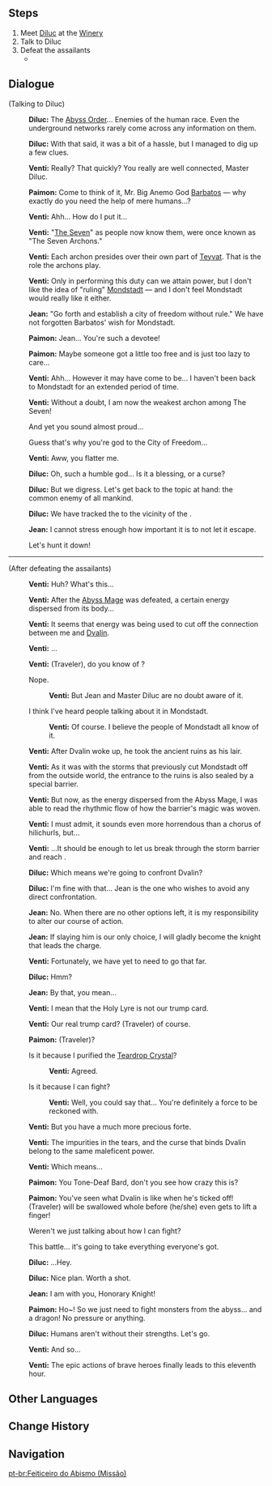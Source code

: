 {{About|the quest|the enemy type|Abyss Mages}}
{{Quest Infobox
|id            = 00397
|image         = Archon Quest C0A3 Abyss Mage.png
|title         = Abyss Mage
|type          = Archon
|chapter       = Prologue
|actNum        = III
|act           = Song of the Dragon and Freedom
|part          = 1
|description   = You used the [[Holy Lyre der Himmel]] to summon [[Stormterror]], only to be prevented from saving it due to the interference of the [[Abyss Order]]. But you haven't given up yet &mdash; [[Diluc]] has been able to swiftly obtain a new lead...
|startLocation = [[Dawn Winery]], [[Mondstadt]]
|prev          = Reunion With the Dragon
|next          = Hurdle
|exp           = 350
|mora          = 10,725
|other         = {{Card|Adventurer's Experience|4}}{{Card|Mystic Enhancement Ore|2}}
|characters    = Diluc;Jean;Paimon;Traveler;Venti
|voiced        = yes
}}
{{TeyvatQuest|0|3|part=1|title=Abyss Mage}}

==Steps==
#Meet [[Diluc]] at the [[Dawn Winery|Winery]]
#Talk to Diluc
#Defeat the assailants
#*{{Enemy List|Hydro Abyss Mage;Hydro Samachurl;Cryo Hilichurl Shooter|#*}}

==Dialogue==
{{dialogue start}}
;(Talking to Diluc)
:{{A|vo mdaq064 1 diluc 01.ogg}} '''Diluc:''' The [[Abyss Order]]... Enemies of the human race. Even the underground networks rarely come across any information on them.
:{{A|vo mdaq064 1 diluc 02.ogg}} '''Diluc:''' With that said, it was a bit of a hassle, but I managed to dig up a few clues.
:{{A|vo mdaq064 1 venti 01.ogg}} '''Venti:''' Really? That quickly? You really are well connected, Master Diluc.
:{{A|vo mdaq064 1 paimon 01.ogg}} '''Paimon:''' Come to think of it, Mr. Big Anemo God [[Barbatos]] &mdash; why exactly do you need the help of mere humans...?
:{{A|vo mdaq064 1 venti 02.ogg}} '''Venti:''' Ahh... How do I put it...
:{{A|vo mdaq064 1 venti 03.ogg}} '''Venti:''' "[[The Seven]]" as people now know them, were once known as "The Seven Archons."
:{{A|vo mdaq064 1 venti 04.ogg}} '''Venti:''' Each archon presides over their own part of [[Teyvat]]. That is the role the archons play.
:{{A|vo mdaq064 1 venti 05.ogg}} '''Venti:''' Only in performing this duty can we attain power, but I don't like the idea of "ruling" [[Mondstadt]] &mdash; and I don't feel Mondstadt would really like it either.
:{{A|vo mdaq064 1 qin 01.ogg}} '''Jean:''' "Go forth and establish a city of freedom without rule." We have not forgotten Barbatos' wish for Mondstadt.
:{{A|vo mdaq064 1 paimon 02.ogg}} '''Paimon:''' Jean... You're such a devotee!
:{{A|vo mdaq064 1 paimon 03.ogg}} '''Paimon:''' Maybe someone got a little too free and is just too lazy to care...
:{{A|vo mdaq064 1 venti 06.ogg}} '''Venti:''' Ahh... However it may have come to be... I haven't been back to Mondstadt for an extended period of time.
:{{A|vo mdaq064 1 venti 07.ogg}} '''Venti:''' Without a doubt, I am now the weakest archon among The Seven!
:{{DIcon}} And yet you sound almost proud...
:{{DIcon}} Guess that's why you're god to the City of Freedom...
:{{A|vo mdaq064 1 venti 08.ogg}} '''Venti:''' Aww, you flatter me.
:{{A|vo mdaq064 1 diluc 03.ogg}} '''Diluc:''' Oh, such a humble god... Is it a blessing, or a curse?
:{{A|vo mdaq064 1 diluc 04.ogg}} '''Diluc:''' But we digress. Let's get back to the topic at hand: the common enemy of all mankind.
:{{A|vo mdaq064 1 diluc 05.ogg}} '''Diluc:''' We have tracked the {{Color|buzzword|Abyss Mage}} to the vicinity of the {{Color|buzzword|winery}}.
:{{A|vo mdaq064 1 qin 02.ogg}} '''Jean:''' I cannot stress enough how important it is to not let it escape.
:{{DIcon}} Let's hunt it down!
----
;(After defeating the assailants)
:{{A|vo mdaq064 3 venti 01.ogg}} '''Venti:''' Huh? What's this...
:{{A|vo mdaq064 3 venti 02.ogg}} '''Venti:''' After the [[Abyss Mage]] was defeated, a certain energy dispersed from its body...
:{{A|vo mdaq064 3 venti 03.ogg}} '''Venti:''' It seems that energy was being used to cut off the connection between me and [[Dvalin]].
:{{A|vo mdaq064 3 venti 04.ogg}} '''Venti:''' ...
:{{A|vo mdaq064 3 venti 05.ogg}} '''Venti:''' (Traveler), do you know of {{Color|buzzword|Stormterror's Lair}}?
:{{DIcon}} Nope.
::{{A|vo mdaq064 3 venti 06a.ogg}} '''Venti:''' But Jean and Master Diluc are no doubt aware of it.
:{{DIcon}} I think I've heard people talking about it in Mondstadt.
::{{A|vo mdaq064 3 venti 06b.ogg}} '''Venti:''' Of course. I believe the people of Mondstadt all know of it.
:{{A|vo mdaq064 3 venti 07.ogg}} '''Venti:''' After Dvalin woke up, he took the ancient ruins as his lair.
:{{A|vo mdaq064 3 venti 08.ogg}} '''Venti:''' As it was with the storms that previously cut Mondstadt off from the outside world, the entrance to the ruins is also sealed by a special barrier.
:{{A|vo mdaq064 3 venti 09.ogg}} '''Venti:''' But now, as the energy dispersed from the Abyss Mage, I was able to read the rhythmic flow of how the barrier's magic was woven.
:{{A|vo mdaq064 3 venti 10.ogg}} '''Venti:''' I must admit, it sounds even more horrendous than a chorus of hilichurls, but...
:{{A|vo mdaq064 3 venti 11.ogg}} '''Venti:''' ...It should be enough to let us break through the storm barrier and reach {{Color|buzzword|Stormterror's Lair}}.
:{{A|vo mdaq064 3 diluc 01.ogg}} '''Diluc:''' Which means we're going to confront Dvalin?
:{{A|vo mdaq064 3 diluc 02.ogg}} '''Diluc:''' I'm fine with that... Jean is the one who wishes to avoid any direct confrontation.
:{{A|vo mdaq064 3 qin 01.ogg}} '''Jean:''' No. When there are no other options left, it is my responsibility to alter our course of action.
:{{A|vo mdaq064 3 qin 02.ogg}} '''Jean:''' If slaying him is our only choice, I will gladly become the knight that leads the charge.
:{{A|vo mdaq064 3 venti 12.ogg}} '''Venti:''' Fortunately, we have yet to need to go that far.
:{{A|vo mdaq064 3 diluc 03.ogg}} '''Diluc:''' Hmm?
:{{A|vo mdaq064 3 qin 03.ogg}} '''Jean:''' By that, you mean...
:{{A|vo mdaq064 3 venti 13.ogg}} '''Venti:''' I mean that the Holy Lyre is not our trump card.
:{{A|vo mdaq064 3 venti 14.ogg}} '''Venti:''' Our real trump card? (Traveler) of course.
:{{A|vo mdaq064 3 paimon 01.ogg}} '''Paimon:''' (Traveler)?
:{{DIcon}} Is it because I purified the [[Teardrop Crystal]]?
::{{A|vo mdaq064 3 venti 15a.ogg}} '''Venti:''' Agreed.
:{{DIcon}} Is it because I can fight?
::{{A|vo mdaq064 3 venti 15b 1.ogg}} '''Venti:''' Well, you could say that... You're definitely a force to be reckoned with.
:{{A|vo mdaq064 3 venti 15b 2.ogg}} '''Venti:''' But you have a much more precious forte.
:{{A|vo mdaq064 3 venti 16.ogg}} '''Venti:''' The impurities in the tears, and the curse that binds Dvalin belong to the same maleficent power.
:{{A|vo mdaq064 3 venti 17.ogg}} '''Venti:''' Which means...
:{{A|vo mdaq064 3 paimon 02.ogg}} '''Paimon:''' You Tone-Deaf Bard, don't you see how crazy this is?
:{{A|vo mdaq064 3 paimon 03.ogg}} '''Paimon:''' You've seen what Dvalin is like when he's ticked off! (Traveler) will be swallowed whole before (he/she) even gets to lift a finger!
:{{DIcon}} Weren't we just talking about how I can fight?
:{{DIcon}} This battle... it's going to take everything everyone's got.
:{{A|vo mdaq064 3 diluc 04.ogg}} '''Diluc:''' ...Hey.
:{{A|vo mdaq064 3 diluc 05.ogg}} '''Diluc:''' Nice plan. Worth a shot.
:{{A|vo mdaq064 3 qin 04.ogg}} '''Jean:''' I am with you, Honorary Knight!
:{{A|vo mdaq064 3 paimon 04.ogg}} '''Paimon:''' Ho~! So we just need to fight monsters from the abyss... and a dragon! No pressure or anything.
:{{A|vo mdaq064 3 diluc 06.ogg}} '''Diluc:''' Humans aren't without their strengths. Let's go.
:{{A|vo mdaq064 3 venti 18.ogg}} '''Venti:''' And so...
:{{A|vo mdaq064 3 venti 19.ogg}} '''Venti:''' The epic actions of brave heroes finally leads to this eleventh hour.
{{dialogue end}}
<!--
===To be checked===
Seem to be unused.
* {{A|vo mdaq064 2 diluc 01.ogg}} '''Diluc:''' Alright, don't hold back, it's time to teach it a lesson!
* {{A|vo mdaq064 2 paimon 01.ogg}} '''Paimon:''' There it is!
-->
==Other Languages==
{{Other Languages
|en      = Abyss Mage
|zhs     = 深渊法师
|zhs_rm  = Shēnyuān Fǎshī
|zht     = 深淵法師
|zht_rm  = Shēnyuān Fǎshī
|zh_tl   = Abyss Mage
|ja      = アビスの魔術師
|ja_rm   = Abisu no Majutsushi
|ja_tl   = Mage of the Abyss
|ko      = 심연 메이지
|ko_rm   = Simyeon Meiji
|ko_tl   = Abyss Mage
|es      = Mago del Abismo
|es_tl   = Abyss Mage
|fr      = Mages de l'Abîme
|fr_tl   = Abyss Mages
|ru      = Маг Бездны
|ru_tl   = Abyss Mage
|th      = Abyss Mage
|vi      = {{tt|Pháp Sư|法師}} {{tt|Vực|域}} Sâu
|vi_tl   = Abyss Mage
|de      = Abgrundmagier
|de_tl   = Abyss Mage
|id      = Abyss Mage
|pt      = Feiticeiro do Abismo
|pt_tl   = Abyss Sorcerer
}}

==Change History==
{{Change History|1.0}}

==Navigation==
{{Archon Quest Navbox|chapter=Prologue}}

[[pt-br:Feiticeiro do Abismo (Missão)]]